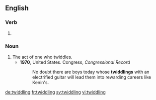 
==English==

===Verb===
{{head|en}}

# {{present participle of|twiddle}}

===Noun===
{{en-noun}}

# The act of one who twiddles.
#* '''1970''', United States. Congress, ''Congressional Record''
#*: No doubt there are boys today whose '''twiddlings''' with an electrified guitar will lead them into rewarding careers like Kenin's.

[[de:twiddling]]
[[fr:twiddling]]
[[sv:twiddling]]
[[vi:twiddling]]